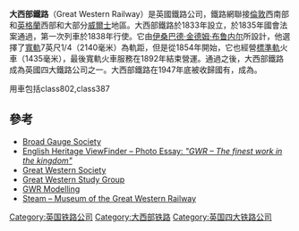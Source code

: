 {{no footnotes|time=2021-09-10}}
'''大西部鐵路'''（Great Western Railway）是英國鐵路公司，鐵路網聯接[[倫敦|倫敦]]西南部和[[英格蘭|英格蘭]]西部和大部分[[威爾士|威爾士]]地區。大西部鐵路於1833年設立，於1835年國會法案通過，第一次列車於1838年行使。它由[[伊桑巴德·金德姆·布鲁内尔|伊桑巴德·金德姆·布鲁内尔]]所設計，他選擇了[[寬軌|寬軌]]7英尺1/4（2140毫米）為軌距，但是從1854年開始，它也經營[[標準軌|標準軌]]火車（1435毫米），最後寬軌火車服務在1892年結束營運。{{le|1921年鐵路法|Railways Act 1921}}通過之後，大西部鐵路成為英國四大鐵路公司之一。大西部鐵路在1947年底被收歸國有，成為{{le|英國鐵路西部地區|Western Region of British Railways}}。

用車包括class802,class387

==參考==
{{Commons category|Great Western Railway|<br />Great Western Railway}}
*[http://www.broadgauge.org.uk Broad Gauge Society]{{Wayback|url=http://www.broadgauge.org.uk/ |date=20190415112353 }}
*[https://web.archive.org/web/20090118200333/http://viewfinder.english-heritage.org.uk/story/intro.aspx?storyUid=68 English Heritage ViewFinder – Photo Essay: ''"GWR – The finest work in the kingdom"'']
*[https://web.archive.org/web/20130823070859/http://www.didcotrailwaycentre.org.uk/getting_involved/membership.html Great Western Society]
*[https://web.archive.org/web/20080822041919/http://gwsg.ukmodelshops.co.uk/ Great Western Study Group]
*[http://www.gwr.org.uk GWR Modelling] {{Wayback|url=http://www.gwr.org.uk/ |date=20210212011906 }}
*[http://www.steam-museum.org.uk Steam – Museum of the Great Western Railway] {{Wayback|url=http://www.steam-museum.org.uk/ |date=20210118202836 }}

[[Category:英国铁路公司|Category:英国铁路公司]]
[[Category:大西部铁路|Category:大西部铁路]]
[[Category:英国四大铁路公司|Category:英国四大铁路公司]]